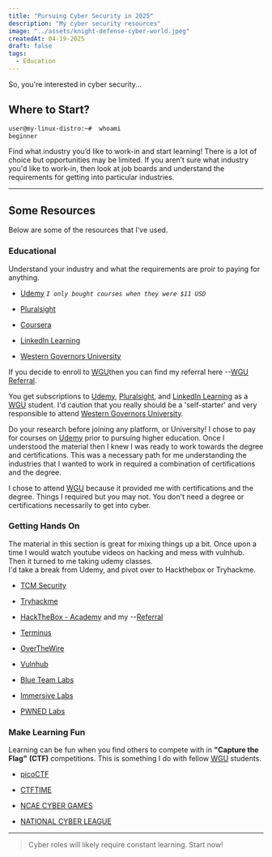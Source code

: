 ---
title: "Pursuing Cyber Security in 2025"
description: "My cyber security resources"
image: "../assets/knight-defense-cyber-world.jpeg"
createdAt: 04-19-2025
draft: false
tags:
  - Education
---

So, you're interested in cyber security...

## Where to Start?

```bash
user@my-linux-distro:~#  whoami
beginner 
```

Find what industry you’d like to work-in and start learning! 
There is a lot of choice but opportunities may be limited. 
If you aren’t sure what industry you'd like to work-in, then look at job boards and understand the requirements for getting into particular industries.

---

## Some Resources

Below are some of the resources that I've used.

### Educational

Understand your industry and what the requirements are proir to paying for anything.

- [Udemy](https://www.udemy.com/) *`I only bought courses when they were $11 USD`*

- [Pluralsight](https://www.pluralsight.com/)

- [Coursera](https://www.coursera.org/)

- [LinkedIn Learning](https://www.linkedin.com/learning/)

- [Western Governors University](https://www.wgu.edu/) 

If you decide to enroll to [WGU](https://www.wgu.edu/)then you can find my referral here --[WGU Referral](https://infl.tv/o67J). 


You get subscriptions to [Udemy](https://www.udemy.com/), [Pluralsight](https://www.pluralsight.com/), and [LinkedIn Learning](https://www.linkedin.com/learning/) as a [WGU](https://www.wgu.edu/) student.
I'd caution that you really should be a 'self-starter' and very responsible to attend [Western Governors University](https://www.wgu.edu/).

Do your research before joining any platform, or University!
I chose to pay for courses on [Udemy](https://www.udemy.com/) prior to pursuing higher education. 
Once I understood the material then I knew I was ready to work towards the degree and certifications.
This was a necessary path for me understanding the industries that I wanted to work in required a combination of certifications and the degree.

I chose to attend [WGU](https://www.wgu.edu/) because it provided me with certifications and the degree.
Things I required but you may not. 
You don't need a degree or certifications necessarily to get into cyber.

### Getting Hands On

The material in this section is great for mixing things up a bit. 
Once upon a time I would watch youtube videos on hacking and mess with vulnhub.  
Then it turned to me taking udemy classes.  
I'd take a break from Udemy, and pivot over to Hackthebox or Tryhackme.

- [TCM Security](https://tcm-sec.com/)

- [Tryhackme](https://www.tryhackme.com/)

- [HackTheBox - Academy](https://academy.hackthebox.com/) and my --[Referral](https://referral.hackthebox.com/mz9PNmZ)

- [Terminus](https://web.mit.edu/mprat/Public/web/Terminus/Web/main.html)

- [OverTheWire](https://overthewire.org/wargames/)

- [Vulnhub](https://www.vulnhub.com/)

- [Blue Team Labs](https://blueteamlabs.online/)

- [Immersive Labs](https://www.immersivelabs.com/)

- [PWNED Labs](https://pwnedlabs.io/)

### Make Learning Fun

Learning can be fun when you find others to compete with in **"Capture the Flag"** **(CTF)** competitions. 
This is something I do with fellow [WGU](https://www.wgu.edu/) students.

- [picoCTF](https://picoctf.org/)

- [CTFTIME](https://ctftime.org/)

- [NCAE CYBER GAMES](https://www.ncaecybergames.org/)

- [NATIONAL CYBER LEAGUE](https://nationalcyberleague.org/)

---

> Cyber roles will likely require constant learning. Start now!